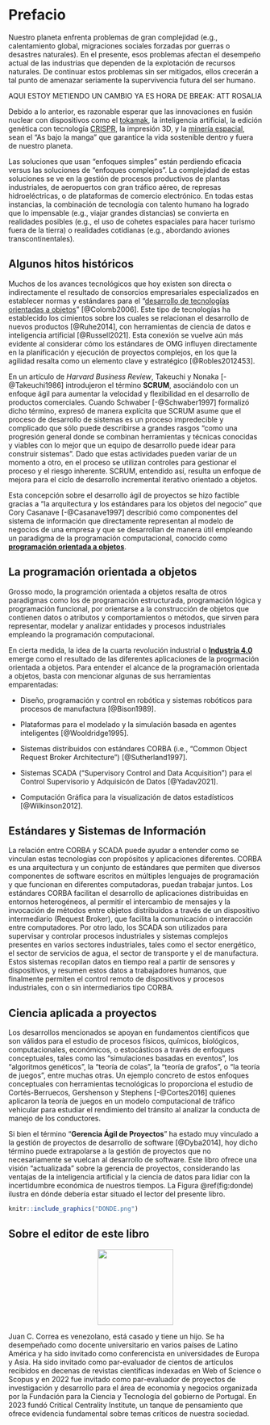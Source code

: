 # Prefacio {.unnumbered}

Nuestro planeta enfrenta problemas de gran complejidad (e.g., calentamiento global, migraciones sociales forzadas por guerras o desastres naturales). En el presente, esos problemas afectan el desempeño actual de las industrias que dependen de la explotación de recursos naturales. De continuar estos problemas sin ser mitigados, ellos crecerán a tal punto de amenazar seriamente la supervivencia futura del ser humano.

AQUI ESTOY METIENDO UN CAMBIO
YA ES HORA DE BREAK: ATT ROSALIA

Debido a lo anterior, es razonable esperar que las innovaciones en fusión nuclear con dispositivos como el [tokamak](https://es.wikipedia.org/wiki/Tokamak), la inteligencia artificial, la edición genética con tecnología [CRISPR](https://es.wikipedia.org/wiki/CRISPR), la impresión 3D, y la [minería espacial](https://es.wikipedia.org/wiki/Miner%C3%ADa_de_asteroides), sean el "As bajo la manga" que garantice la vida sostenible dentro y fuera de nuestro planeta.

Las soluciones que usan "enfoques simples" están perdiendo eficacia versus las soluciones de "enfoques complejos". La complejidad de estas soluciones se ve en la gestión de procesos productivos de plantas industriales, de aeropuertos con gran tráfico aéreo, de represas hidroeléctricas, o de plataformas de comercio electrónico. En todas estas instancias, la combinación de tecnología con talento humano ha logrado que lo impensable (e.g., viajar grandes distancias) se convierta en realidades posibles (e.g., el uso de cohetes espaciales para hacer turismo fuera de la tierra) o realidades cotidianas (e.g., abordando aviones transcontinentales).

## Algunos hitos históricos {.unnumbered}

Muchos de los avances tecnológicos que hoy existen son directa o indirectamente el resultado de consorcios empresariales especializados en establecer normas y estándares para el "[desarrollo de tecnologías orientadas a objetos](https://link.springer.com/chapter/10.1007/3-540-34518-3_8)" [@Colomb2006]. Este tipo de tecnologías ha establecido los cimientos sobre los cuales se relacionan el desarrollo de nuevos productos [@Ruhe2014], con herramientas de ciencia de datos e inteligencia artificial [@Russell2021]. Esta conexión se vuelve aún más evidente al considerar cómo los estándares de OMG influyen directamente en la planificación y ejecución de proyectos complejos, en los que la agilidad resalta como un elemento clave y estratégico [@Robles2012453].

En un artículo de *Harvard Business Review*, Takeuchi y Nonaka [-@Takeuchi1986] introdujeron el término **SCRUM**, asociándolo con un enfoque ágil para aumentar la velocidad y flexibilidad en el desarrollo de productos comerciales. Cuando Schwaber [-@Schwaber1997] formalizó dicho término, expresó de manera explícita que SCRUM asume que el proceso de desarrollo de sistemas es un proceso impredecible y complicado que sólo puede describirse a grandes rasgos "como una progresión general donde se combinan herramientas y técnicas conocidas y viables con lo mejor que un equipo de desarrollo puede idear para construir sistemas". Dado que estas actividades pueden variar de un momento a otro, en el proceso se utilizan controles para gestionar el proceso y el riesgo inherente. SCRUM, entendido así, resulta un enfoque de mejora para el ciclo de desarrollo incremental iterativo orientado a objetos.

Esta concepción sobre el desarrollo ágil de proyectos se hizo factible gracias a "la arquitectura y los estándares para los objetos del negocio" que Cory Casanave [-@Casanave1997] describió como componentes del sistema de información que directamente representan al modelo de negocios de una empresa y que se desarrollan de manera útil empleando un paradigma de la programación computacional, conocido como [**programación orientada a objetos**](https://es.wikipedia.org/wiki/Programaci%C3%B3n_orientada_a_objetos). 

## La programación orientada a objetos {.unnumbered}

Grosso modo, la programción orientada a objetos resalta de otros paradigmas como los de programación estructurada, programación lógica y programación funcional, por orientarse a la construcción de objetos que contienen datos o atributos y comportamientos o métodos, que sirven para representar, modelar y analizar entidades y procesos industriales empleando la programación computacional.

En cierta medida, la idea de la cuarta revolución industrial o [**Industria 4.0**](https://es.wikipedia.org/wiki/Cuarta_Revoluci%C3%B3n_Industrial) emerge como el resultado de las diferentes aplicaciones de la progrmación orientada a objetos. Para entender el alcance de la programación orientada a objetos, basta con mencionar algunas de sus herramientas emparentadas:

  -   Diseño, programación y control en robótica y sistemas robóticos para procesos de manufactura [@Bison1989].

-   Plataformas para el modelado y la simulación basada en agentes inteligentes [@Wooldridge1995].

-   Sistemas distribuidos con estándares CORBA (i.e., "Common Object Request Broker Architecture") [@Sutherland1997].

-   Sistemas SCADA ("Supervisory Control and Data Acquisition") para el Control Supervisorio y Adquisicón de Datos [@Yadav2021].

-   Computación Gráfica para la visualización de datos estadísticos [@Wilkinson2012].

## Estándares y Sistemas de Información {.unnumbered}

La relación entre CORBA y SCADA puede ayudar a entender como se vinculan estas tecnologías con propósitos y aplicaciones diferentes. CORBA es una arquitectura y un conjunto de estándares que permiten que diversos componentes de software escritos en múltiples lenguajes de programación y que funcionan en diferentes computadoras, puedan trabajar juntos. Los estándares CORBA facilitan el desarrollo de aplicaciones distribuidas en entornos heterogéneos, al permitir el intercambio de mensajes y la invocación de métodos entre objetos distribuidos a través de un dispositivo intermediario (Request Broker), que facilita la comunicación o interacción entre computadores. Por otro lado, los SCADA son utilizados para supervisar y controlar procesos industriales y sistemas complejos presentes en varios sectores industriales, tales como el sector energético, el sector de servicios de agua, el sector de transporte y el de manufactura. Estos sistemas recopilan datos en tiempo real a partir de sensores y dispositivos, y resumen estos datos a trabajadores humanos, que finalmente permiten el control remoto de dispositivos y procesos industriales, con o sin intermediarios tipo CORBA.

## Ciencia aplicada a proyectos {.unnumbered}

Los desarrollos mencionados se apoyan en fundamentos científicos que son válidos para el estudio de procesos físicos, químicos, biológicos, computacionales, económicos, o estocásticos a través de enfoques conceptuales, tales como las "simulaciones basadas en eventos", los "algoritmos genéticos", la "teoría de colas", la "teoría de grafos", o "la teoría de juegos", entre muchas otras. Un ejemplo concreto de estos enfoques conceptuales con herramientas tecnológicas lo proporciona el estudio de Cortés-Berruecos, Gershenson y Stephens [-@Cortes2016] quienes aplicaron la teoría de juegos en un modelo computacional de tráfico vehicular para estudiar el rendimiento del tránsito al analizar la conducta de manejo de los conductores.

Si bien el término "**Gerencia Ágil de Proyectos**" ha estado muy vinculado a la gestión de proyectos de desarrollo de software [@Dyba2014], hoy dicho término puede extrapolarse a la gestión de proyectos que no necesariamente se vuelcan al desarrollo de software. Este libro ofrece una visión "actualizada" sobre la gerencia de proyectos, considerando las ventajas de la inteligencia artificial y la ciencia de datos para lidiar con la incertidumbre económica de nuestros tiempos. La Figura \@ref(fig:donde) ilustra en dónde debería estar situado el lector del presente libro.

```r
knitr::include_graphics("DONDE.png")
```

## Sobre el editor de este libro {.unnumbered}
::: {style="text-align:center"}
<img src="MeLV.png" width="150"/>
:::
Juan C. Correa es venezolano, está casado y tiene un hijo. Se ha desempeñado como docente universitario en varios países de Latino América y ha sido invitado como conferencista en universidades de Europa y Asia. Ha sido invitado como par-evaluador de cientos de artículos recibidos en decenas de revistas científicas indexadas en Web of Science o Scopus y en 2022 fue invitado como par-evaluador de proyectos de investigación y desarrollo para el área de economía y negocios organizada por la Fundación para la Ciencia y Tecnología del gobierno de Portugal. En 2023 fundó Critical Centrality Institute, un tanque de pensamiento que ofrece evidencia fundamental sobre temas críticos de nuestra sociedad.



